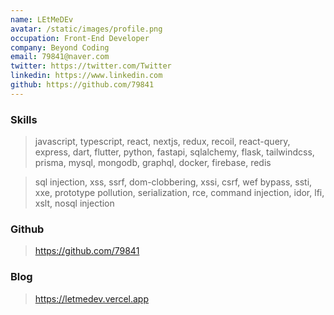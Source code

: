 ```yaml
---
name: LEtMeDEv
avatar: /static/images/profile.png
occupation: Front-End Developer
company: Beyond Coding
email: 79841@naver.com
twitter: https://twitter.com/Twitter
linkedin: https://www.linkedin.com
github: https://github.com/79841
---
```


### Skills

> javascript, typescript, react, nextjs, redux, recoil, react-query, express,
> dart, flutter, python, fastapi, sqlalchemy, flask,
> tailwindcss, prisma, mysql, mongodb, graphql, docker, firebase, redis

> sql injection, xss, ssrf, dom-clobbering, xssi, csrf, wef bypass, ssti, xxe, prototype pollution, serialization, rce, command injection, idor, lfi, xslt, nosql injection

### Github

> https://github.com/79841

### Blog

> https://letmedev.vercel.app
